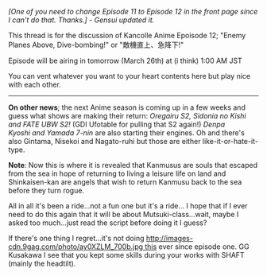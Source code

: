 ''[One of you need to change Episode 11 to Episode 12 in the front page since I can't do that. Thanks.] - Gensui updated it.''

This thread is for the discussion of Kancolle Anime Epoisode 12; "Enemy Planes Above, Dive-bombing!" or "敵機直上、急降下!"

Episode will be airing in tomorrow (March 26th) at (i think) 1:00 AM JST

You can vent whatever you want to your heart contents here but play nice with each other.
----
'''On other news'''; the next Anime season is coming up in a few weeks and guess what shows are making their return: ''Oregairu S2, Sidonia no Kishi and FATE UBW S2!'' (GDI Ufotable for pulling that S2 again!) ''Denpa Kyoshi and Yamada 7-nin'' are also starting their engines. Oh and there's also Gintama, Nisekoi and Nagato-ruhi but those are either like-it-or-hate-it-type.

'''Note''': Now this is where it is revealed that Kanmusus are souls that escaped from the sea in hope of returning to living a leisure life on land and Shinkaisen-kan are angels that wish to return Kanmusu back to the sea before they turn rogue.

All in all it's been a ride...not a fun one but it's a ride... I hope that if I ever need to do this again that it will be about Mutsuki-class...wait, maybe I asked too much...just read the script before doing it I guess?

If there's one thing I regret...it's not doing [[http://images-cdn.9gag.com/photo/ay0XZLM_700b.jpg this]] ever since episode one. GG Kusakawa I see that you kept some skills during your works with SHAFT (mainly the headtilt).<ac_metadata title="Kantai Collection Anime: Epoisode 12 Discussion" notify_everyone="1427213772"> </ac_metadata>